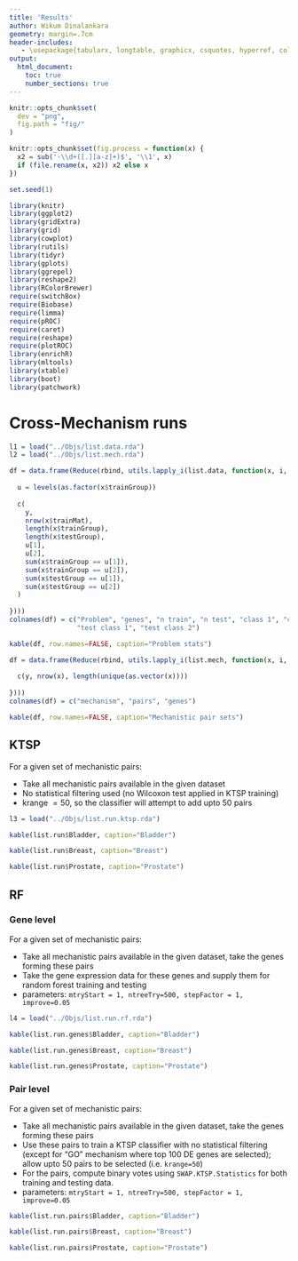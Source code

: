 ```yaml
---
title: 'Results'
author: Wikum Dinalankara
geometry: margin=.7cm
header-includes:
   - \usepackage{tabularx, longtable, graphicx, csquotes, hyperref, color}
output:
  html_document:
    toc: true
    number_sections: true
---
```

```r
knitr::opts_chunk$set(
  dev = "png",
  fig.path = "fig/"
)
```

```r
knitr::opts_chunk$set(fig.process = function(x) {
  x2 = sub('-\\d+([.][a-z]+)$', '\\1', x)
  if (file.rename(x, x2)) x2 else x
})
```

```r

set.seed(1)

library(knitr)
library(ggplot2)
library(gridExtra)
library(grid)
library(cowplot)
library(rutils)
library(tidyr)
library(gplots)
library(ggrepel)
library(reshape2)
library(RColorBrewer)
require(switchBox)
require(Biobase)
require(limma)
require(pROC)
require(caret)
require(reshape)
require(plotROC)
library(enrichR)
library(mltools)
library(xtable)
library(boot)
library(patchwork)

```


# Cross-Mechanism runs

```r

l1 = load("../Objs/list.data.rda")
l2 = load("../Objs/list.mech.rda")

```


```r

df = data.frame(Reduce(rbind, utils.lapply_i(list.data, function(x, i, y){
  
  u = levels(as.factor(x$trainGroup))
  
  c(
    y,
    nrow(x$trainMat),
    length(x$trainGroup),
    length(x$testGroup),
    u[1],
    u[2],
    sum(x$trainGroup == u[1]),
    sum(x$trainGroup == u[2]),
    sum(x$testGroup == u[1]),
    sum(x$testGroup == u[2])
  )
  
})))
colnames(df) = c("Problem", "genes", "n train", "n test", "class 1", "class 2", "train class 1", "train class 2",
                 "test class 1", "test class 2")

kable(df, row.names=FALSE, caption="Problem stats")

```


```r

df = data.frame(Reduce(rbind, utils.lapply_i(list.mech, function(x, i, y){
  
  c(y, nrow(x), length(unique(as.vector(x))))
  
})))
colnames(df) = c("mechanism", "pairs", "genes")

kable(df, row.names=FALSE, caption="Mechanistic pair sets")

```



## KTSP

For a given set of mechanistic pairs:

* Take all mechanistic pairs available in the given dataset
* No statistical filtering used (no Wilcoxon test applied in KTSP training)
* krange $=50$, so the classifier will attempt to add upto 50 pairs

```r


l3 = load("../Objs/list.run.ktsp.rda")

```



```r

kable(list.run$Bladder, caption="Bladder")

```

```r

kable(list.run$Breast, caption="Breast")

```

```r

kable(list.run$Prostate, caption="Prostate")

```

## RF

### Gene level

For a given set of mechanistic pairs:

* Take all mechanistic pairs available in the given dataset, take the genes forming these pairs
* Take the gene expression data for these genes and supply them for random forest training and testing
* parameters: `mtryStart = 1, ntreeTry=500, stepFactor = 1, improve=0.05`

```r


l4 = load("../Objs/list.run.rf.rda")

```


```r

kable(list.run.genes$Bladder, caption="Bladder")

```

```r

kable(list.run.genes$Breast, caption="Breast")

```

```r

kable(list.run.genes$Prostate, caption="Prostate")

```

### Pair level

For a given set of mechanistic pairs:

* Take all mechanistic pairs available in the given dataset, take the genes forming these pairs
* Use these pairs to train a KTSP classifier with no statistical filtering (except for "GO" mechanism where top 100 DE genes are selected); allow upto 50 pairs to be selected (i.e. `krange=50`)
* For the pairs, compute binary votes using `SWAP.KTSP.Statistics` for both training and testing data.
* parameters: `mtryStart = 1, ntreeTry=500, stepFactor = 1, improve=0.05`

```r

kable(list.run.pairs$Bladder, caption="Bladder")

```

```r

kable(list.run.pairs$Breast, caption="Breast")

```

```r

kable(list.run.pairs$Prostate, caption="Prostate")

```



